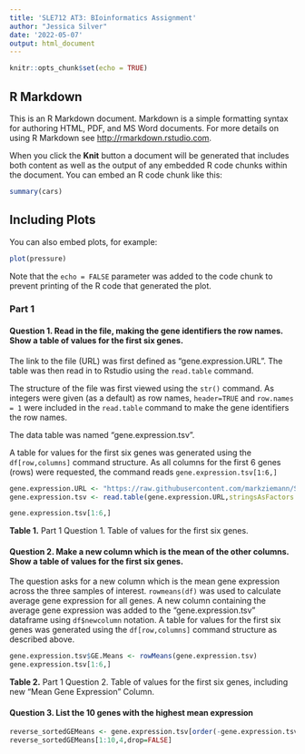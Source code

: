 ```yaml
---
title: 'SLE712 AT3: BIoinformatics Assignment'
author: "Jessica Silver"
date: '2022-05-07'
output: html_document
---
```


```r
knitr::opts_chunk$set(echo = TRUE)
```

## R Markdown

This is an R Markdown document. Markdown is a simple formatting syntax for authoring HTML, PDF, and MS Word documents. For more details on using R Markdown see <http://rmarkdown.rstudio.com>.

When you click the **Knit** button a document will be generated that includes both content as well as the output of any embedded R code chunks within the document. You can embed an R code chunk like this:

```r
summary(cars)
```

## Including Plots

You can also embed plots, for example:

```r
plot(pressure)
```

Note that the `echo = FALSE` parameter was added to the code chunk to prevent printing of the R code that generated the plot.

### Part 1
#### Question 1. Read in the file, making the gene identifiers the row names. Show a table of values for the first six genes. 

The link to the file (URL) was first defined as "gene.expression.URL". The table was then read in to Rstudio using the `read.table` command. 

The structure of the file was first viewed using the `str()` command. As integers were given (as a default) as row names, `header=TRUE` and `row.names = 1` were included in the `read.table` command to make the gene identifiers the row names. 

The data table was named "gene.expression.tsv".



A table for values for the first six genes was generated using the `df[row,columns]` command structure. As all columns for the first 6 genes (rows) were requested, the command reads `gene.expression.tsv[1:6,]`


``` r
gene.expression.URL <- "https://raw.githubusercontent.com/markziemann/SLE712_files/master/assessment_task3/bioinfo_asst3_part1_files/gene_expression.tsv"
gene.expression.tsv <- read.table(gene.expression.URL,stringsAsFactors = FALSE, header=TRUE, row.names = 1)

gene.expression.tsv[1:6,]
```
**Table 1.** Part 1 Question 1. Table of values for the first six genes.



#### Question 2. Make a new column which is the mean of the other columns. Show a table of values for the first six genes.
The question asks for a new column which is the mean gene expression across the three samples of interest. `rowmeans(df)` was used to calculate average gene expression for all genes. A new column containing the average gene expression was added to the "gene.expression.tsv" dataframe using `df$newcolumn` notation. A table for values for the first six genes was generated using the `df[row,columns]` command structure as described above. 

``` r
gene.expression.tsv$GE.Means <- rowMeans(gene.expression.tsv)
gene.expression.tsv[1:6,]
```
**Table 2.** Part 1 Question 2. Table of values for the first six genes, including new "Mean Gene Expression" Column. 



#### Question 3. List the 10 genes with the highest mean expression
``` r
reverse_sortedGEMeans <- gene.expression.tsv[order(-gene.expression.tsv$GE.Means),]
reverse_sortedGEMeans[1:10,4,drop=FALSE]
```

